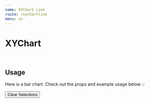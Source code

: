 ```yaml
---
name: XYChart Line
route: /xychartline
menu: vx
---
```


<h1 style={{ margin: '0px' }}>XYChart</h1>

<br />

## Usage

Here is a bar chart.
Check out the props and example usage below 💡


<Playground>
<Motor  
 config={config}>  
  <Filter label='Month' dimension={['Month']} />
  <Filter label='Sales Rep' dimension={['Sales Rep Name']} />
    <Button type="clearSelections">Clear Selections</Button>
    <XYChart // width={750} height={400}  events={true}
    colorTheme="bio"
    type="line"
    cols={[
      { qField: 'Month', qLabel: 'Month' },
      //   { qField: 'Product Group Desc', qLabel: 'Product Group' },
      { qField: 'Sales Rep Name', qLabel: 'Sales Rep' },
      {
        qField: '=Sum ([Sales Amount])',
        qLabel: 'Sales $',
        //                           qNumFormat: {
        //      "qType": "R",
        //      "qnDec": 14,
        //      "qUseThou": 1,
        //    //  "qFmt": "##############",
        //      "qFmt": '#,##0.00%',
        //      "qDec": ".",
        //      "qThou": ","
        //    },
      },
      //  {
      //    qField: '=Sum([Sales Margin Amount])',
      //    qLabel: 'Margin Amount'
      //  }
    ]}/>
  </Motor>
</Playground>
